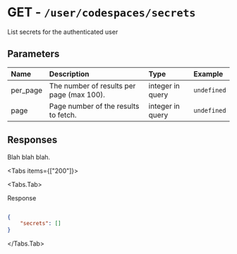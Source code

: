 
# GET - `/user/codespaces/secrets`

List secrets for the authenticated user

## Parameters

| Name | Description | Type | Example |
| :---- | :---- | :---- | :---- |
| per_page  | The number of results per page (max 100). | integer in query | `undefined` |
| page  | Page number of the results to fetch. | integer in query | `undefined` |

## Responses

Blah blah blah.

<Tabs items={["200"]}>

<Tabs.Tab>

Response

```json

{
    "secrets": []
}

```

</Tabs.Tab>

</Tabs>